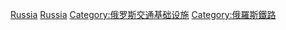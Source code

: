 {{commonscat|Rail transport infrastructure in Russia}}

[[Category:各國鐵路基礎設施|Russia]]
[[Category:歐洲各國鐵路基礎設施|Russia]]
[[Category:俄罗斯交通基础设施|Category:俄罗斯交通基础设施]]
[[Category:俄羅斯鐵路|Category:俄羅斯鐵路]]